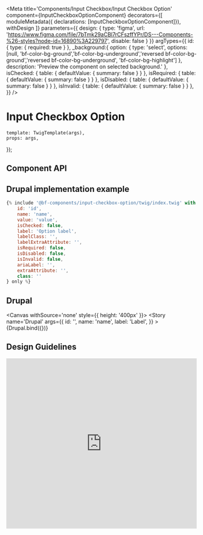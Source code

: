 
<Meta
    title='Components/Input Checkbox/Input Checkbox Option'
    component={InputCheckboxOptionComponent}
    decorators={[
        moduleMetadata({ declarations: [InputCheckboxOptionComponent]}),
        withDesign
    ]}
    parameters={{
        design: {
            type: 'figma',
            url: 'https://www.figma.com/file/7bTmk29aCBl7rCFszffYPr/DS---Components-%26-styles?node-id=16890%3A229797',
            disable: false
        }
    }}
    argTypes={{
        id: { type: { required: true } },
        _background:{
            option: {
                type: 'select',
                options: [null, 'bf-color-bg-ground','bf-color-bg-underground','reversed bf-color-bg-ground','reversed bf-color-bg-underground', 'bf-color-bg-highlight']
            },
            description: 'Preview the component on selected background.'
        },
        isChecked: {
            table: { defaultValue: { summary: false } }
        },
        isRequired: {
            table: { defaultValue: { summary: false } }
        },
        isDisabled: {
            table: { defaultValue: { summary: false } }
        },
        isInvalid: {
            table: { defaultValue: { summary: false } }
        },
    }}
/>

# Input Checkbox Option

    template: TwigTemplate(args),
    props: args,
});

## Component API

<ArgsTable of={InputCheckboxOptionComponent} />

## Drupal implementation example

```jsx
{% include '@bf-components/input-checkbox-option/twig/index.twig' with {
    id: 'id',
    name: 'name',
    value: 'value',
    isChecked: false,
    label: 'Option label',
    labelClass: '',
    labelExtraAttribute: '',
    isRequired: false,
    isDisabled: false,
    isInvalid: false,
    ariaLabel: '',
    extraAttribute: '',
    class: ''
} only %}
```

## Drupal

<Canvas withSource='none' style={{ height: '400px' }}>
    <Story
        name='Drupal'
        args={{
            id: '',
            name: 'name',
            label: 'Label',
        }}
    >
        {Drupal.bind({})}
    </Story>
</Canvas>

## Design Guidelines

<iframe width='100%' height='450' src='https://www.figma.com/embed?embed_host=share&url=https%3A%2F%2Fwww.figma.com%2Ffile%2F7bTmk29aCBl7rCFszffYPr%2FDS---Components-%2526-styles%3Fnode-id%3D16890%253A229797' frameBorder='0' allowFullScreen></iframe>